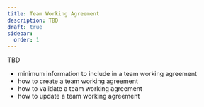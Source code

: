 ```yaml
---
title: Team Working Agreement
description: TBD
draft: true
sidebar:
  order: 1
---
```


TBD

- minimum information to include in a team working agreement
- how to create a team working agreement
- how to validate a team working agreement
- how to update a team working agreement
